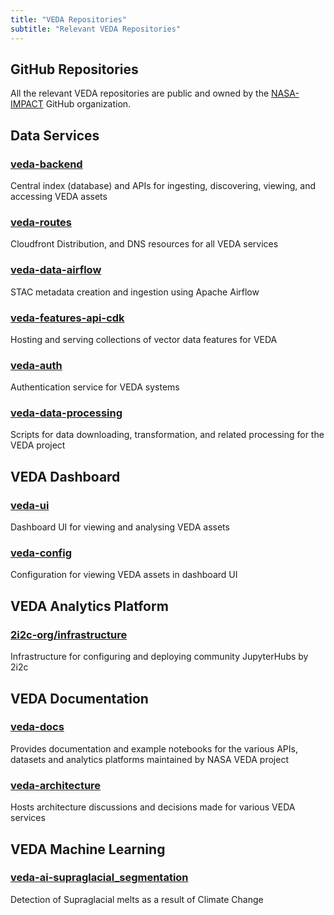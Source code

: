 ```yaml
---
title: "VEDA Repositories"
subtitle: "Relevant VEDA Repositories"
---
```


## GitHub Repositories {#repositories}
All the relevant VEDA repositories are public and owned by the [NASA-IMPACT](https://github.com/orgs/NASA-IMPACT/) GitHub organization.

## Data Services
### [veda-backend](https://github.com/NASA-IMPACT/veda-backend)
Central index (database) and APIs for ingesting, discovering, viewing, and accessing VEDA assets

### [veda-routes](https://github.com/NASA-IMPACT/veda-routes)
Cloudfront Distribution, and DNS resources for all VEDA services

### [veda-data-airflow](https://github.com/NASA-IMPACT/veda-data-airflow)
STAC metadata creation and ingestion using Apache Airflow

### [veda-features-api-cdk](https://github.com/NASA-IMPACT/veda-features-api-cdk)
Hosting and serving collections of vector data features for VEDA

### [veda-auth](https://github.com/NASA-IMPACT/veda-auth)
Authentication service for VEDA systems

### [veda-data-processing](https://github.com/NASA-IMPACT/veda-data-processing)
Scripts for data downloading, transformation, and related processing for the VEDA project

## VEDA Dashboard
### [veda-ui](https://github.com/NASA-IMPACT/veda-ui)
Dashboard UI for viewing and analysing VEDA assets

### [veda-config](https://github.com/NASA-IMPACT/veda-config)
Configuration for viewing VEDA assets in dashboard UI

## VEDA Analytics Platform
### [2i2c-org/infrastructure](2i2c-org/infrastructure)
Infrastructure for configuring and deploying community JupyterHubs by 2i2c

## VEDA Documentation
### [veda-docs](https://github.com/NASA-IMPACT/veda-docs)
Provides documentation and example notebooks for the various APIs, datasets and analytics platforms maintained by NASA VEDA project

### [veda-architecture](https://github.com/NASA-IMPACT/veda-architecture)
Hosts architecture discussions and decisions made for various VEDA services

## VEDA Machine Learning
### [veda-ai-supraglacial_segmentation](https://github.com/NASA-IMPACT/veda-ai-supraglacial_segmentation)
Detection of Supraglacial melts as a result of Climate Change